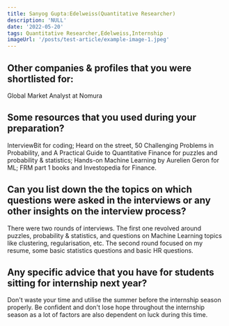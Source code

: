 ```yaml
---
title: Sanyog Gupta:Edelweiss(Quantitative Researcher)
description: 'NULL' 
date: '2022-05-20'
tags: Quantitative Researcher,Edelweiss,Internship
imageUrl: '/posts/test-article/example-image-1.jpeg'
---
```


## Other companies & profiles that you were shortlisted for:
Global Market Analyst at Nomura

## Some resources that you used during your preparation?
InterviewBit for coding; Heard on the street, 50 Challenging Problems in Probability, and A Practical Guide to Quantitative Finance for puzzles and probability & statistics; Hands-on Machine Learning by Aurelien Geron for ML; FRM part 1 books and Investopedia for Finance.

## Can you list down the the topics on which questions were asked in the interviews or any other insights on the interview process?
There were two rounds of interviews. The first one revolved around puzzles, probability & statistics, and questions on Machine Learning topics like clustering, regularisation, etc. The second round focused on my resume, some basic statistics questions and basic HR questions.
## Any specific advice that you have for students sitting for internship next year?
Don't waste your time and utilise the summer before the internship season properly. Be confident and don't lose hope throughout the internship season as a lot of factors are also dependent on luck during this time.

